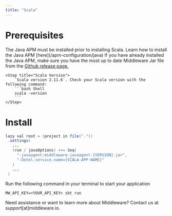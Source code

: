```yaml
---
title: "Scala"
---
```


# Prerequisites

<Steps>
    <Step title="Java APM">
        The Java APM must be installed prior to installing Scala. Learn how to install the Java APM [here](/apm-configuration/java)
        <Note> If you have already installed the Java APM, make sure you have the most up to date Middleware Jar file from the <a href="https://github.com/middleware-labs/opentelemetry-java-instrumentation/releases"> Github release page.</a> </Note>
    </Step> 

    <Step title="Scala Version">
        `Scala version 2.11.6`. Check your Scala version with the following command:
        ```bash Shell
        scala -version
        ```
    </Step>

</Steps>

# Install

<Accordion title="Step 1: Update Your `build.sbt` file">
 
 ```java Java
 lazy val root = (project in file("."))
  .settings(
    ...
    (run / javaOptions) ++= Seq(
      "-javaagent:middleware-javaagent-{VERSION}.jar",
      "-Dotel.service.name={SCALA-APP-NAME}"
    )
    ...
  )
 ```

</Accordion>

<Accordion title="Step 2: Run Your App">
Run the following command in your terminal to start your application

```shell Shell
MW_API_KEY=<YOUR_API_KEY> sbt run
```
</Accordion>

<Note> Need assistance or want to learn more about Middleware? Contact us at support[at]middleware.io. </Note>